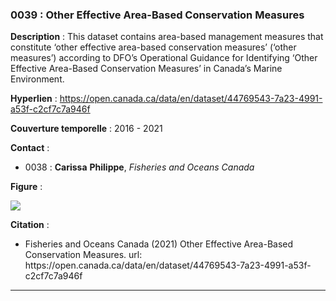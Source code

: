 ### 0039 : Other Effective Area-Based Conservation Measures {-}

<!-- -------------------------------------------------- -->
**Description** : This dataset contains area-based management measures that constitute 'other effective area-based conservation measures' ('other measures') according to DFO's Operational Guidance for Identifying ‘Other Effective Area-Based Conservation Measures’ in Canada’s Marine Environment.

<!-- -------------------------------------------------- -->

  **Hyperlien** : [https://open.canada.ca/data/en/dataset/44769543-7a23-4991-a53f-c2cf7c7a946f](https://open.canada.ca/data/en/dataset/44769543-7a23-4991-a53f-c2cf7c7a946f)


<!-- -------------------------------------------------- -->

  **Couverture temporelle** : 2016 - 2021



<!-- -------------------------------------------------- -->
**Contact** :


  - 0038 : **Carissa** **Philippe**, *Fisheries and Oceans Canada*


<!-- -------------------------------------------------- -->
**Figure** :

![](../figures/figures-format/data0039.png)


<!-- -------------------------------------------------- -->
**Citation** :


  - Fisheries and Oceans Canada (2021) Other Effective Area-Based Conservation Measures. url: https://open.canada.ca/data/en/dataset/44769543-7a23-4991-a53f-c2cf7c7a946f




<!-- -------------------------------------------------- -->



<hr>
<br>
